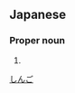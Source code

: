 ==Japanese==
{{ja-kanjitab|しん|ご}}

===Proper noun===
{{ja-pos|proper|しんご}}

# {{given name|male|lang=ja}}

[[Category:Japanese male given names|しんご]]